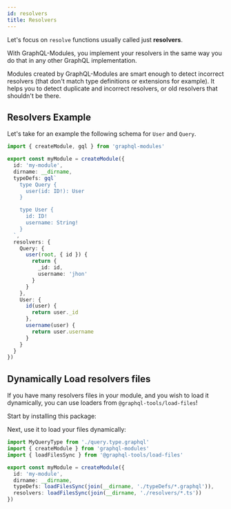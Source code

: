 ```yaml
---
id: resolvers
title: Resolvers
---
```


Let's focus on `resolve` functions usually called just **resolvers**.

With GraphQL-Modules, you implement your resolvers in the same way you do that in any other GraphQL implementation.

Modules created by GraphQL-Modules are smart enough to detect incorrect resolvers (that don't match type definitions or extensions for example). It helps you to detect duplicate and incorrect resolvers, or old resolvers that shouldn't be there.

## Resolvers Example

Let's take for an example the following schema for `User` and `Query`.

```ts
import { createModule, gql } from 'graphql-modules'

export const myModule = createModule({
  id: 'my-module',
  dirname: __dirname,
  typeDefs: gql`
    type Query {
      user(id: ID!): User
    }

    type User {
      id: ID!
      username: String!
    }
  `,
  resolvers: {
    Query: {
      user(root, { id }) {
        return {
          _id: id,
          username: 'jhon'
        }
      }
    },
    User: {
      id(user) {
        return user._id
      },
      username(user) {
        return user.username
      }
    }
  }
})
```

## Dynamically Load resolvers files

If you have many resolvers files in your module, and you wish to load it dynamically, you can use loaders from `@graphql-tools/load-files`!

Start by installing this package:

<PackageInstall packages="@graphql-tools/load-files" />

Next, use it to load your files dynamically:

```ts
import MyQueryType from './query.type.graphql'
import { createModule } from 'graphql-modules'
import { loadFilesSync } from '@graphql-tools/load-files'

export const myModule = createModule({
  id: 'my-module',
  dirname: __dirname,
  typeDefs: loadFilesSync(join(__dirname, './typeDefs/*.graphql')),
  resolvers: loadFilesSync(join(__dirname, './resolvers/*.ts'))
})
```
